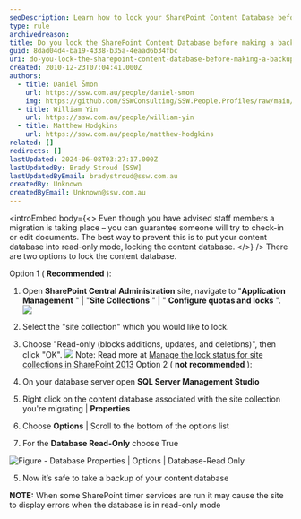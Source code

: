 ```yaml
---
seoDescription: Learn how to lock your SharePoint Content Database before making a backup and prevent unwanted edits or check-ins during migration.
type: rule
archivedreason:
title: Do you lock the SharePoint Content Database before making a backup?
guid: 8dad04d4-ba19-4338-b35a-4eaad6b34fbc
uri: do-you-lock-the-sharepoint-content-database-before-making-a-backup
created: 2010-12-23T07:04:41.000Z
authors:
  - title: Daniel Šmon
    url: https://ssw.com.au/people/daniel-smon
    img: https://github.com/SSWConsulting/SSW.People.Profiles/raw/main/Daniel-Smon/Images/Daniel-Smon-Profile.jpg
  - title: William Yin
    url: https://ssw.com.au/people/william-yin
  - title: Matthew Hodgkins
    url: https://ssw.com.au/people/matthew-hodgkins
related: []
redirects: []
lastUpdated: 2024-06-08T03:27:17.000Z
lastUpdatedBy: Brady Stroud [SSW]
lastUpdatedByEmail: bradystroud@ssw.com.au
createdBy: Unknown
createdByEmail: Unknown@ssw.com.au
---
```


<introEmbed
  body={<>
Even though you have advised staff members a migration is taking place – you can guarantee someone will try to check-in or edit documents. The best way to prevent this is to put your content database into read-only mode, locking the content database.
  </>}
/>
There are two options to lock the content database.

Option 1 ( **Recommended** ):

1. Open **SharePoint Central Administration** site, navigate to "**Application Management** " | "**Site Collections** " | " **Configure quotas and locks** ".
    ![](/uploads/rules/do-you-lock-the-sharepoint-content-database-before-making-a-backup/quotas-and-locks.jpg)
2. Select the "site collection" which you would like to lock.

3. Choose "Read-only (blocks additions, updates, and deletions)", then click "OK".
    ![](/uploads/rules/do-you-lock-the-sharepoint-content-database-before-making-a-backup/read-only-status.jpg) Note: Read more at [Manage the lock status for site collections in SharePoint 2013](https://technet.microsoft.com/en-us/library/cc263238%28v=office.15%29.aspx?f=255&MSPPError=-2147217396&WT.mc_id=DP-MVP-33518)
    Option 2 ( **not recommended** ):

4. On your database server open **SQL Server Management Studio**

5. Right click on the content database associated with the site collection you're migrating | **Properties**

6. Choose **Options** | Scroll to the bottom of the options list

7. For the **Database Read-Only** choose True

![Figure - Database Properties | Options | Database-Read Only](/uploads/rules/do-you-lock-the-sharepoint-content-database-before-making-a-backup/LocLSQLDB.jpg)

5. Now it’s safe to take a backup of your content database

**NOTE:** When some SharePoint timer services are run it may cause the site to display errors when the database is in read-only mode
